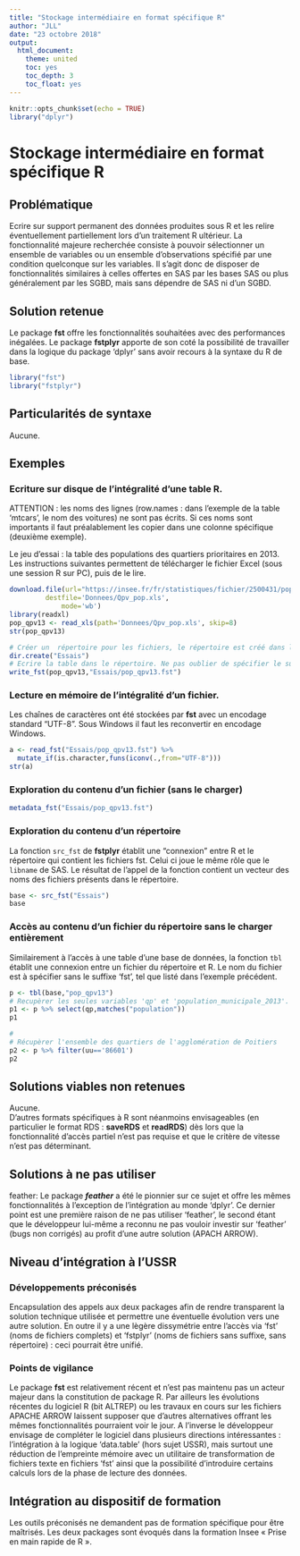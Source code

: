 ---
title: "Stockage intermédiaire en format spécifique R"
author: "JLL"
date: "23 octobre 2018"
output:
  html_document:
    theme: united
    toc: yes
    toc_depth: 3
    toc_float: yes
---

```{r setup, include=FALSE}
knitr::opts_chunk$set(echo = TRUE)
library("dplyr")
```

# Stockage intermédiaire en format spécifique R

## Problématique

Ecrire sur support permanent des données produites sous R et les relire éventuellement partiellement lors d’un traitement R ultérieur. La fonctionnalité majeure recherchée consiste à pouvoir sélectionner un ensemble de variables ou un ensemble d’observations spécifié par une condition quelconque sur les variables. Il s’agit donc de disposer de fonctionnalités similaires à celles offertes en SAS par les bases SAS ou plus généralement par les SGBD, mais sans dépendre de SAS ni d’un SGBD.

## Solution retenue

Le package **fst** offre les fonctionnalités souhaitées avec des performances inégalées. Le package **fstplyr** apporte de son coté la possibilité de travailler dans la logique du package ‘dplyr’ sans avoir recours à la syntaxe du R de base.

```{r init}
library("fst")
library("fstplyr")
```


## Particularités de syntaxe

Aucune.


## Exemples

### Ecriture sur disque de l'intégralité d'une table R.

ATTENTION : les noms des lignes (row.names : dans l'exemple de la table 'mtcars', le nom des voitures) ne sont pas écrits. Si ces noms sont importants il faut préalablement les copier dans une colonne spécifique (deuxième exemple).

Le jeu d'essai : la table des populations des quartiers prioritaires en 2013. Les instructions suivantes permettent de télécharger le fichier Excel (sous une session R sur PC), puis de le lire.
```{r}
download.file(url="https://insee.fr/fr/statistiques/fichier/2500431/pop_qp_2013.xls",
         destfile='Donnees/Qpv_pop.xls',
             mode='wb')
library(readxl)
pop_qpv13 <- read_xls(path='Donnees/Qpv_pop.xls', skip=8)
str(pop_qpv13)
```

```{r new,warning=FALSE}
# Créer un  répertoire pour les fichiers, le répertoire est créé dans le répertoire courant.
dir.create("Essais")
# Ecrire la table dans le répertoire. Ne pas oublier de spécifier le suffixe.
write_fst(pop_qpv13,"Essais/pop_qpv13.fst")
```

### Lecture en mémoire de l'intégralité d'un fichier.

Les chaînes de caractères ont été stockées par **fst** avec un encodage standard "UTF-8". Sous Windows il faut les reconvertir en encodage Windows.

```{r}
a <- read_fst("Essais/pop_qpv13.fst") %>% 
  mutate_if(is.character,funs(iconv(.,from="UTF-8")))
str(a)
```

### Exploration du contenu d'un fichier (sans le charger)

```{r}
metadata_fst("Essais/pop_qpv13.fst")
```

### Exploration du contenu d'un répertoire

La fonction `src_fst` de **fstplyr** établit une "connexion" entre R et le répertoire qui contient les fichiers fst. Celui ci joue le même rôle que le `libname` de SAS. Le résultat de l'appel de la fonction contient un vecteur des noms des fichiers présents dans le répertoire.

```{r}
base <- src_fst("Essais")
base
```

### Accès au contenu d'un fichier du répertoire sans le charger entièrement

Similairement à l'accès à une table d'une base de données, la fonction `tbl` établit une connexion entre un fichier du répertoire et R. Le nom du fichier est à spécifier sans le suffixe 'fst', tel que listé dans l'exemple précédent.

```{r}
p <- tbl(base,"pop_qpv13")
# Recupèrer les seules variables 'qp' et 'population_municipale_2013'.
p1 <- p %>% select(qp,matches("population"))
p1

#
# Récupèrer l'ensemble des quartiers de l'agglomération de Poitiers
p2 <- p %>% filter(uu=='86601')
p2
```

## Solutions viables non retenues

Aucune.
<br> D'autres formats spécifiques à R sont néanmoins envisageables (en particulier le format RDS : **saveRDS** et **readRDS**) dès lors que la fonctionnalité d'accès partiel n'est pas requise et que le critère de vitesse n'est pas déterminant.

## Solutions à ne pas utiliser

feather: Le package ***feather*** a été le pionnier sur ce sujet et offre les mêmes fonctionnalités à l’exception de l’intégration au monde 'dplyr'. Ce dernier point est une première raison de ne pas utiliser ‘feather’, le second étant que le développeur lui-même a reconnu ne pas vouloir investir sur ‘feather’ (bugs non corrigés) au profit d’une autre solution (APACH ARROW).

## Niveau d'intégration à l'USSR

### Développements préconisés

Encapsulation des appels aux deux packages afin de rendre transparent la solution technique utilisée et permettre une éventuelle évolution vers une autre solution. En outre il y a une lègère dissymétrie entre l'accès via 'fst' (noms de fichiers complets) et 'fstplyr' (noms de fichiers sans suffixe, sans répertoire) : ceci pourrait être unifié.

### Points de vigilance

Le package **fst** est relativement récent et n’est pas maintenu pas un acteur majeur dans la constitution de package R. Par ailleurs les évolutions récentes du logiciel R (bit ALTREP) ou les travaux en cours sur les fichiers APACHE ARROW laissent supposer que d’autres alternatives offrant les mêmes fonctionnalités pourraient voir le jour.
A l’inverse le développeur envisage de compléter le logiciel dans plusieurs directions intéressantes : l’intégration à la logique ‘data.table’ (hors sujet USSR), mais surtout une réduction de l’empreinte mémoire avec un utilitaire de transformation de fichiers texte en fichiers 'fst' ainsi que la possibilité d’introduire certains calculs lors de la phase de lecture des données.

## Intégration au dispositif de formation

Les outils préconisés ne demandent pas de formation spécifique pour être maîtrisés. Les deux packages sont évoqués dans la formation Insee « Prise en main rapide de R ».